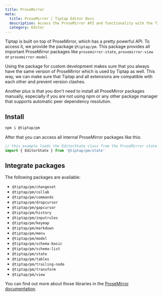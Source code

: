 ```yaml
---
title: ProseMirror
meta:
  title: ProseMirror | Tiptap Editor Docs
  description: Access the ProseMirror API and functionality with the Tiptap PM package while developing your editor. Learn more in the docs!
  category: Editor
---
```


Tiptap is built on top of ProseMirror, which has a pretty powerful API. To access it, we provide the package `@tiptap/pm`. This package provides all important ProseMirror packages like `prosemirror-state`, `prosemirror-view` or `prosemirror-model`.

Using the package for custom development makes sure that you always have the same version of ProseMirror which is used by Tiptap as well. This way, we can make sure that Tiptap and all extensions are compatible with each other and prevent version clashes.

Another plus is that you don't need to install all ProseMirror packages manually, especially if you are not using npm or any other package manager that supports automatic peer dependency resolution.

## Install

```bash
npm i @tiptap/pm
```

After that you can access all internal ProseMirror packages like this:

```js
// this example loads the EditorState class from the ProseMirror state package
import { EditorState } from '@tiptap/pm/state'
```

## Integrate packages

The following packages are available:

- `@tiptap/pm/changeset`
- `@tiptap/pm/collab`
- `@tiptap/pm/commands`
- `@tiptap/pm/dropcursor`
- `@tiptap/pm/gapcursor`
- `@tiptap/pm/history`
- `@tiptap/pm/inputrules`
- `@tiptap/pm/keymap`
- `@tiptap/pm/markdown`
- `@tiptap/pm/menu`
- `@tiptap/pm/model`
- `@tiptap/pm/schema-basic`
- `@tiptap/pm/schema-list`
- `@tiptap/pm/state`
- `@tiptap/pm/tables`
- `@tiptap/pm/trailing-node`
- `@tiptap/pm/transform`
- `@tiptap/pm/view`

You can find out more about those libraries in the [ProseMirror documentation](https://prosemirror.net/docs/ref).
